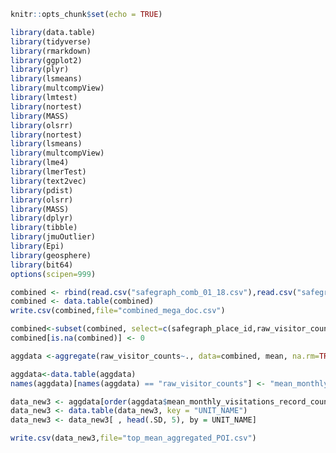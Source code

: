 
```{r setup, include=FALSE}
knitr::opts_chunk$set(echo = TRUE)
```


```{r,warning=FALSE,message=FALSE, include=FALSE}
library(data.table)
library(tidyverse)
library(rmarkdown)
library(ggplot2)
library(plyr)
library(lsmeans)
library(multcompView)
library(lmtest)
library(nortest)
library(MASS)
library(olsrr)
library(nortest)
library(lsmeans)
library(multcompView)
library(lme4)
library(lmerTest)
library(text2vec)
library(pdist)
library(olsrr)
library(MASS)
library(dplyr)
library(tibble)
library(jmuOutlier)
library(Epi)
library(geosphere)
library(bit64)
options(scipen=999)
```


```{r}
combined <- rbind(read.csv("safegraph_comb_01_18.csv"),read.csv("safegraph_comb_02_18.csv"),read.csv("safegraph_comb_03_18.csv"),read.csv("safegraph_comb_04_18.csv"),read.csv("safegraph_comb_05_18.csv"),read.csv("safegraph_comb_06_18.csv"),read.csv("safegraph_comb_07_18.csv"),read.csv("safegraph_comb_08_18.csv"),read.csv("safegraph_comb_09_18.csv"),read.csv("safegraph_comb_10_18.csv"),read.csv("safegraph_comb_11_18.csv"),read.csv("safegraph_comb_12_18.csv"),read.csv("safegraph_comb_01_19.csv"),read.csv("safegraph_comb_02_19.csv"),read.csv("safegraph_comb_03_19.csv"),read.csv("safegraph_comb_04_19.csv"),read.csv("safegraph_comb_05_19.csv"),read.csv("safegraph_comb_06_19.csv"),read.csv("safegraph_comb_07_19.csv"),read.csv("safegraph_comb_08_19.csv"),read.csv("safegraph_comb_09_19.csv"),read.csv("safegraph_comb_10_19.csv"),read.csv("safegraph_comb_11_19.csv"),read.csv("safegraph_comb_12_19.csv"),read.csv("safegraph_comb_01_20.csv"),read.csv("safegraph_comb_02_20.csv"),read.csv("safegraph_comb_03_20.csv"),read.csv("safegraph_comb_04_20.csv"),read.csv("safegraph_comb_05_20.csv"),read.csv("safegraph_comb_06_20.csv"),read.csv("safegraph_comb_07_20.csv"),read.csv("safegraph_comb_08_20.csv"),read.csv("safegraph_comb_09_20.csv"),read.csv("safegraph_comb_10_20.csv"),read.csv("safegraph_comb_11_20.csv"),read.csv("safegraph_comb_12_20.csv"),read.csv("safegraph_comb_01_21.csv"),read.csv("safegraph_comb_02_21.csv"),read.csv("safegraph_comb_03_21.csv"),read.csv("safegraph_comb_04_21.csv"))
combined <- data.table(combined)
write.csv(combined,file="combined_mega_doc.csv")
```



```{r}
combined<-subset(combined, select=c(safegraph_place_id,raw_visitor_counts,UNIT_NAME,PARKNAME,location_name,sub_category,latitude,longitude))
combined[is.na(combined)] <- 0
```

```{r}
aggdata <-aggregate(raw_visitor_counts~., data=combined, mean, na.rm=TRUE)
```



```{r}
aggdata<-data.table(aggdata)
names(aggdata)[names(aggdata) == "raw_visitor_counts"] <- "mean_monthly_visitations_record_counts"
```


```{r}

data_new3 <- aggdata[order(aggdata$mean_monthly_visitations_record_counts, decreasing = TRUE), ]  # Top N highest values by group
data_new3 <- data.table(data_new3, key = "UNIT_NAME")
data_new3 <- data_new3[ , head(.SD, 5), by = UNIT_NAME]

```

```{r}
write.csv(data_new3,file="top_mean_aggregated_POI.csv")
```



